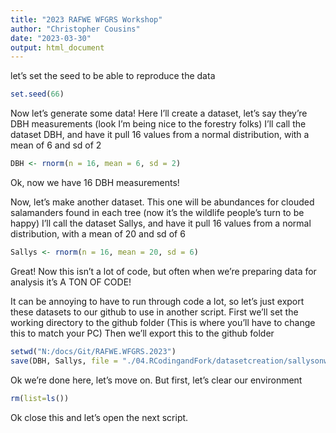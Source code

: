 ```yaml
---
title: "2023 RAFWE WFGRS Workshop"
author: "Christopher Cousins"
date: "2023-03-30"
output: html_document
---
```


let's set the seed to be able to reproduce the data
```r
set.seed(66)
```

Now let's generate some data!
Here I'll create a dataset, let's say they're DBH measurements (look I'm being nice to the forestry folks)
I'll call the dataset DBH, and have it pull 16 values from a normal distribution, with a mean of 6 and sd of 2
```r
DBH <- rnorm(n = 16, mean = 6, sd = 2)
```

Ok, now we have 16 DBH measurements!

Now, let's make another dataset.
This one will be abundances for clouded salamanders found in each tree (now it's the wildlife people's turn to be happy)
I'll call the dataset Sallys, and have it pull 16 values from a normal distribution, with a mean of 20 and sd of 6
```r
Sallys <- rnorm(n = 16, mean = 20, sd = 6)
```

Great! Now this isn't a lot of code, but often when we're preparing data for analysis it's A TON OF CODE!

It can be annoying to have to run through code a lot, 
so let's just export these datasets to our github to use in another script.
First we'll set the working directory to the github folder (This is where you'll have to change this to match your PC)
Then we'll export this to the github folder
```r
setwd("N:/docs/Git/RAFWE.WFGRS.2023")
save(DBH, Sallys, file = "./04.RCodingandFork/datasetcreation/sallysonwood.RData")
```

Ok we're done here, let's move on. But first, let's clear our environment
```r
rm(list=ls())
```

Ok close this and let's open the next script.
